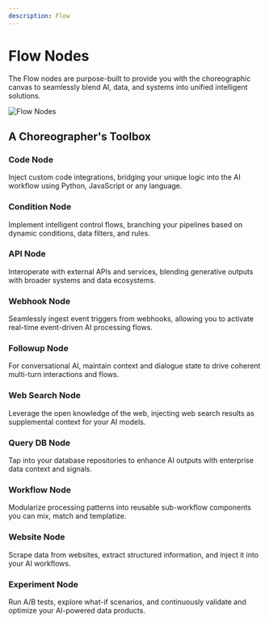 ```yaml
---
description: Flow
---
```


# Flow Nodes

The Flow nodes are purpose-built to provide you with the choreographic canvas to seamlessly blend AI, data, and systems into unified intelligent solutions.

![Flow Nodes](/assets/flow.png)

## A Choreographer's Toolbox

### Code Node
Inject custom code integrations, bridging your unique logic into the AI workflow using Python, JavaScript or any language.

### Condition Node
Implement intelligent control flows, branching your pipelines based on dynamic conditions, data filters, and rules.

### API Node
Interoperate with external APIs and services, blending generative outputs with broader systems and data ecosystems.

### Webhook Node
Seamlessly ingest event triggers from webhooks, allowing you to activate real-time event-driven AI processing flows.

### Followup Node
For conversational AI, maintain context and dialogue state to drive coherent multi-turn interactions and flows.

### Web Search Node
Leverage the open knowledge of the web, injecting web search results as supplemental context for your AI models.

### Query DB Node
Tap into your database repositories to enhance AI outputs with enterprise data context and signals.

### Workflow Node
Modularize processing patterns into reusable sub-workflow components you can mix, match and templatize.

### Website Node
Scrape data from websites, extract structured information, and inject it into your AI workflows.

### Experiment Node
Run A/B tests, explore what-if scenarios, and continuously validate and optimize your AI-powered data products.
